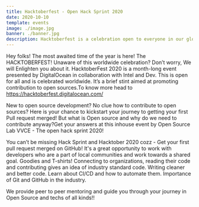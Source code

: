 ```yaml
---
title: Hacktoberfest - Open Hack Sprint 2020
date: 2020-10-10
template: events
image: ./image.jpg
banner: ./banner.jpg
description: Hacktoberfest is a celebration open to everyone in our global community.
---
```


Hey folks!
The most awaited time of the year is here! The HACKTOBERFEST!
Unaware of this worldwide celebration? Don’t worry, We will Enlighten you about it.
HacktoberFest 2020 is a month-long event presented by DigitalOcean in collaboration with Intel and Dev. This is open for all and is celebrated worldwide. It’s a brief stint aimed at promoting contribution to open sources.To know more head to https://hacktoberfest.digitalocean.com/

New to open source development? No clue how to contribute to open sources? Here is your chance to kickstart your journey to getting your first Pull request merged!
But what is Open source and why do we need to contribute anyway?Get your answers at this inhouse event by Open Source Lab VVCE - The open hack sprint 2020!

You can’t be missing Hack Sprint and Hacktober 2020 cozz -
Get your first pull request merged on GitHub!
It's a great opportunity to work with developers who are a part of local communities and work towards a shared goal.
Goodies and T-shirts!
Connecting to organizations, reading their code and contributing gives an idea of industry standard code.
Writing cleaner and better code.
Learn about CI/CD and how to automate them.
Importance of Git and GitHub in the industry.

We provide peer to peer mentoring and guide you through your journey in Open Source and techs of all kinds!!
